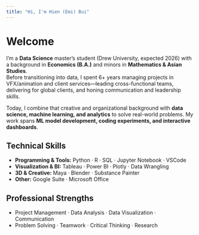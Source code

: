 ```yaml
---
title: "Hi, I'm Hien (Emi) Bui"
---
```


# Welcome 

I’m a **Data Science** master’s student (Drew University, expected 2026) with a background in **Economics (B.A.)** and minors in **Mathematics & Asian Studies**.  
Before transitioning into data, I spent 6+ years managing projects in VFX/animation and client services—leading cross-functional teams, delivering for global clients, and honing communication and leadership skills.  

Today, I combine that creative and organizational background with **data science, machine learning, and analytics** to solve real-world problems. My work spans **ML model development, coding experiments, and interactive dashboards**.  

## Technical Skills
- **Programming & Tools:** Python · R · SQL · Jupyter Notebook · VSCode  
- **Visualization & BI:** Tableau · Power BI · Plotly · Data Wrangling  
- **3D & Creative:** Maya · Blender · Substance Painter  
- **Other:** Google Suite · Microsoft Office  

## Professional Strengths
- Project Management · Data Analysis · Data Visualization · Communication  
- Problem Solving · Teamwork · Critical Thinking · Research  

